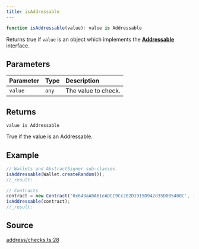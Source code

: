 ```yaml
---
title: isAddressable
---
```


```ts
function isAddressable(value): value is Addressable
```

Returns true if `value` is an object which implements the [**Addressable**](../interfaces/Addressable) interface.

## Parameters

| Parameter | Type | Description |
| :------ | :------ | :------ |
| `value` | `any` | The value to check. |

## Returns

`value is Addressable`

True if the value is an Addressable.

## Example

```js
// Wallets and AbstractSigner sub-classes
isAddressable(Wallet.createRandom());
//_result:

// Contracts
contract = new Contract('0x643aA0A61eADCC9Cc202D1915D942d35D005400C', [], provider);
isAddressable(contract);
//_result:
```

## Source

[address/checks.ts:28](https://github.com/dominant-strategies/quais.js/blob/9bfb949cc06bcfbb7d38a4e546f9ef7f1b4677ea/src/address/checks.ts#L28)
